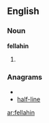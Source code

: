 ==English==
===Noun===
'''fellahin''' {{p}}
# {{plural of|[[fellah]]}}

===Anagrams===
* {{alphagram|aefhilln}}
* [[half-line#English|half-line]]


[[ar:fellahin]]